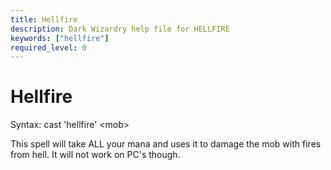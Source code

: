 ```yaml
---
title: Hellfire
description: Dark Wizardry help file for HELLFIRE
keywords: ["hellfire"]
required_level: 0
---
```


# Hellfire

Syntax: cast 'hellfire' \<mob\>  

This spell will take ALL your mana and uses it to damage the mob with fires  
from hell.  It will not work on PC's though.